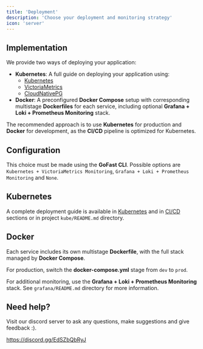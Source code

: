 ```yaml
---
title: 'Deployment'
description: 'Choose your deployment and monitoring strategy'
icon: 'server'
---
```


## Implementation

We provide two ways of deploying your application:
- **Kubernetes**: A full guide on deploying your application using:
    - [Kubernetes](https://kubernetes.io/)
    - [VictoriaMetrics](https://victoriametrics.com/)
    - [CloudNativePG](https://cloudnative-pg.io/)
- **Docker**: A preconfigured **Docker Compose** setup with corresponding multistage **Dockerfiles** for each service, including optional **Grafana + Loki + Prometheus Monitoring** stack.

The recommended approach is to use **Kubernetes** for production and **Docker** for development, as the **CI/CD** pipeline is optimized for Kubernetes.

## Configuration

This choice must be made using the **GoFast CLI**. Possible options are `Kubernetes + VictoriaMetrics Monitoring`, `Grafana + Loki + Prometheus Monitoring` and `None`.

## Kubernetes

A complete deployment guide is available in [Kubernetes](/guidelines/kubernetes) and in [CI/CD](/guidelines/cicd) sections or in project `kube/README.md` directory.

## Docker

Each service includes its own multistage **Dockerfile**, with the full stack managed by **Docker Compose**.

For production, switch the **docker-compose.yml** stage from `dev` to `prod`.

For additional monitoring, use the **Grafana + Loki + Prometheus Monitoring** stack. See `grafana/README.md` directory for more information.

## Need help?

Visit our discord server to ask any questions, make suggestions and give feedback :).

https://discord.gg/EdSZbQbRyJ
